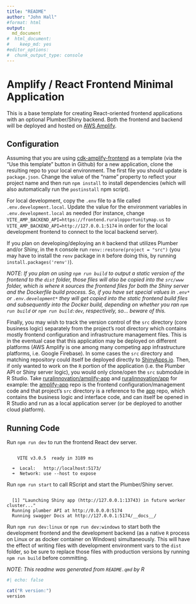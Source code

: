 ```yaml
---
title: "README"
author: "John Hall"
#format: html
output:
  md_document
#  html_document:
#    keep_md: yes
#editor_options:
#  chunk_output_type: console
---
```


Amplify / React Frontend Minimal Application
============================================

This is a base template for creating React-oriented frontend applications with an optional Plumber/Shiny backend. Both the frontend and backend will be deployed and hosted on [AWS Amplify](https://docs.amplify.aws/cli/usage/containers/).


## Configuration

Assuming that you are using [cdk-amplify-frontend](https://github.com/ruralinnovation/cdk-amplify-frontend) as a template (via the "Use this template" button in Github) for a new application, clone the resulting repo to your local environment. The first file you should update is `package.json`. Change the value of the "name" property to reflect your project name and then run `npm install` to install dependencies (which will also automatically run the `postinstall` npm script).

For local development, copy the `.env` file to a file called `.env.development.local`. Update the value for the environment variables in `.env.development.local` as needed (for instance, change `VITE_AMP_BACKEND_API=https://frontend.ruralopportunitymap.us` to `VITE_AMP_BACKEND_API=http://127.0.0.1:5174` in order for the local development frontend to connect to the local backend server).

If you plan on developing/deploying an `R` backend that utilizes Plumber and/or Shiny, in the `R` console run `renv::restore(project = "src")` (you may have to install the `renv` package in `R` before doing this, by running `install.packages('renv')`).

*NOTE*: _If you plan on using `npm run build` to output a static version of the frontend to the `dist` folder, those files will also be copied into the `src/www` folder, which is where `R` sources the frontend files for both the Shiny server and the Dockerfile build process. So, if you have set special values in `.env*` or `.env.development*` they will get copied into the static frontend build files and subsequently into the Docker build, depending on whether you ran `npm run build` or `npm run build:dev`, respectively, so... beware of this._

Finally, you may wish to track the version control of the `src` directory (core business logic) separately from the project's root directory which contains mostly frontend configuration and infrastructure management files. This is in the eventual case that this application may be deployed on different platforms (AWS Amplify is one among many competing app infrastructure platforms, i.e. Google Firebase). In some cases the `src` directory and matching repository could itself be deployed directly to [ShinyApps.io](ShinyApps.io). Then, if only wanted to work on the `R` portion of the application (i.e. the Plumber API or Shiny server logic), you would only clone/open the `src` submodule in R Studio. Take [ruralinnovation/amplify-app](https://github.com/ruralinnovation/amplify-app) and [ruralinnovation/app](https://github.com/ruralinnovation/app) for example: the [amplify-app](https://github.com/ruralinnovation/amplify-app) repo is the frontend configuration/management code and that project's `src` directory is a reference to the [app](https://github.com/ruralinnovation/app) repo, which contains the business logic and interface code, and can itself be opened in R Studio and run as a local application server (or be deployed to another cloud platform).

## Running Code

Run `npm run dev` to run the frontend React dev server.
```

    VITE v3.0.5  ready in 3189 ms

  ➜  Local:   http://localhost:5173/
  ➜  Network: use --host to expose

```

Run `npm run start` to call RScript and start the Plumber/Shiny server.
```

  [1] "Launching Shiny app (http://127.0.0.1:13743) in future worker cluster..."
  Running plumber API at http://0.0.0.0:5174
  Running swagger Docs at http://127.0.0.1:5174/__docs__/

```

Run `npm run dev:linux` or `npm run dev:windows` to start both the development frontend and the development backend (as a native `R` process on Linux or as docker container on Windows) simultaneously. This will have the effect of writing files with development environment vars to the `dist` folder, so be sure to replace those files with production versions by running `npm run build` before committing.

*NOTE*: _This readme was generated from `README.qmd` by R_

```r
#| echo: false

cat("R version:")
version
```

